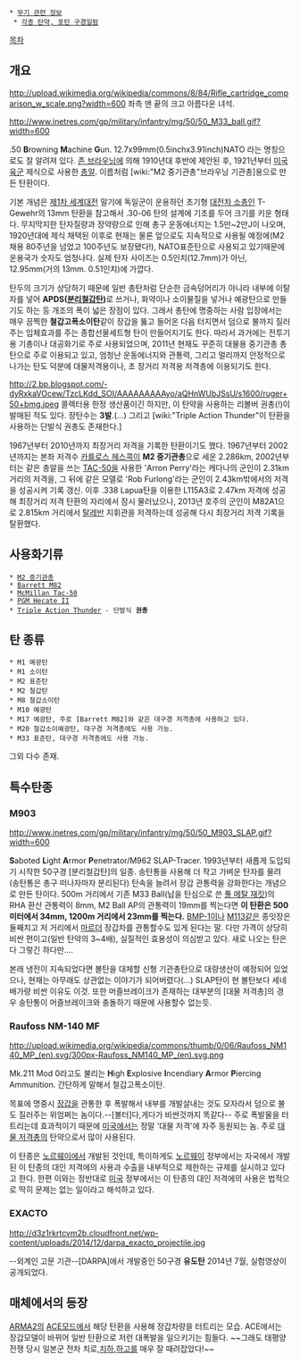 * [[무기 관련 정보]]
  * [[각종 탄약, 포탄 구경일람]]

[[목차]]
== 개요 ==
http://upload.wikimedia.org/wikipedia/commons/8/84/Rifle_cartridge_comparison_w_scale.png?width=600
좌측 맨 끝의 크고 아름다운 녀석.

http://www.inetres.com/gp/military/infantry/mg/50/50_M33_ball.gif?width=600

.50 '''B'''rowning '''M'''achine '''G'''un. 12.7x99mm(0.5inchx3.91inch)NATO 라는 명칭으로도 잘 알려져 있다. [[존 브라우닝]]에 의해 1910년대 후반에 제안된 후, 1921년부터 [[미국 육군]] 제식으로 사용한 [[총알]]. 이름처럼 [wiki:"M2 중기관총"브라우닝 기관총]용으로 만든 탄환이다. 

기본 개념은 [[제1차 세계대전]] 말기에 독일군이 운용하던 초기형 [[대전차 소총]]인 T-Gewehr의 13mm 탄환을 참고해서 .30-06 탄의 설계에 기초를 두어 크기를 키운 형태다. 무지막지한 탄자질량과 장약량으로 인해 총구 운동에너지는 1.5만~2만J이 나오며, 1920년대에 제식 채택된 이후로 현재는 물론 앞으로도 지속적으로 사용될 예정에(M2 채용 80주년을 넘었고 100주년도 보장됐다!), NATO표준탄으로 사용되고 있기때문에 운용국가 숫자도 엄청나다. 실제 탄자 사이즈는 0.5인치(12.7mm)가 아닌, 12.95mm(거의 13mm. 0.51인치)에 가깝다.

탄두의 크기가 상당하기 때문에 일반 총탄처럼 단순한 금속덩어리가 아니라 내부에 이탈자를 넣어 '''APDS([[분리철갑탄]])'''로 쓰거나, 화약이나 소이물질을 넣거나 예광탄으로 만들기도 하는 등 개조의 폭이 넓은 장점이 있다. 그래서 총탄에 명중하는 사람 입장에서는 매우 끔찍한 '''철갑고폭소이탄'''같이 장갑을 뚫고 들어온 다음 터지면서 덤으로 불까지 질러주는 입체효과를 주는 종합선물세트형 탄이 만들어지기도 한다. 따라서 과거에는 전투기용 기총이나 대공화기로 주로 사용되었으며, 2011년 현재도 꾸준히 대물용 중기관총 총탄으로 주로 이용되고 있고, 엄청난 운동에너지와 관통력, 그리고 멀리까지 안정적으로 나가는 탄도 덕분에 대물저격용이나, 초 장거리 저격용 저격총에 이용되기도 한다.

http://2.bp.blogspot.com/-dyRxkaVOcew/TzcLKdd_SOI/AAAAAAAAAyo/aQHnWUbJSsU/s1600/ruger+50+bmg.jpeg
콜렉터용 한정 생산품이긴 하지만, 이 탄약을 사용하는 리볼버 권총(!)이 발매된 적도 있다. 장탄수는 '''3발'''.(...)
그리고 [wiki:"Triple Action Thunder"이 탄환을 사용하는 단발식 권총도 존재한다.]

1967년부터 2010년까지 최장거리 저격을 기록한 탄환이기도 했다. 1967년부터 2002년까지는 본좌 저격수 [[카를로스 헤스콕]]이 '''M2 중기관총'''으로 세운 2.286km, 2002년부터는 같은 총알을 쓰는 [[TAC-50]]을 사용한 'Arron Perry'라는 캐다나의 군인이 2.31km거리의 저격을, 그 뒤에 같은 모델로 'Rob Furlong'라는 군인이 2.43km밖에서의 저격을 성공시켜 기록 갱신. 이후 .338 Lapua탄을 이용한 L115A3로 2.47km 저격에 성공해 최장거리 저격 탄환의 자리에서 잠시 물러났으나, 2013년 호주의 군인이 M82A1으로 2.815km 거리에서 [[탈레반]] 지휘관을 저격하는데 성공해 다시 최장거리 저격 기록을 탈환했다.

== 사용화기류 ==
 * [[M2 중기관총]]
 * [[Barrett M82]]
 * [[McMillan Tac-50]]
 * [[PGM Hecate II]]
 * [[Triple Action Thunder]] - 단발식 '''권총'''

== 탄 종류 ==
 * M1 예광탄
 * M1 소이탄
 * M2 표준탄
 * M2 철갑탄
 * M8 철갑소이탄
 * M10 예광탄
 * M17 예광탄, 주로 [Barrett M82]와 같은 대구경 저격총에 사용하고 있다.
 * M20 철갑소이예광탄, 대구경 저격총에도 사용 가능.
 * M33 표준탄, 대구경 저격총에도 사용 가능.

그외 다수 존재.

== 특수탄종 ==
=== M903 ===
http://www.inetres.com/gp/military/infantry/mg/50/50_M903_SLAP.gif?width=600

'''S'''aboted '''L'''ight '''A'''rmor '''P'''enetrator/M962 SLAP-Tracer.
1993년부터 새롭게 도입되기 시작한 50구경 [분리철갑탄]의 일종. 송탄통을 사용해 더 작고 가벼운 탄자를 물려(송탄통은 총구 떠나자마자 분리된다) 탄속을 늘려서 장갑 관통력을 강화한다는 개념으로 만든 탄이다. 500m 거리에서 기존 M33 Ball(납을 탄심으로 쓴 [[풀 메탈 재킷]])의 RHA 환산 관통력이 8mm, M2 Ball AP의 관통력이 19mm를 찍는다면 '''이 탄환은 500미터에서 34mm, 1200m 거리에서 23mm를 찍는다.''' [[BMP-1]]이나 [[M113]]같은 종잇장은 둘째치고 저 거리에서 [[마르더]] 장갑차를 관통할수도 있게 된다는 말. 다만 가격이 상당히 비싼 편이고(일반 탄약의 3~4배), 실질적인 효용성이 의심받고 있다. 새로 나오는 탄은 다 그렇긴 하다만….

본래 냉전이 지속되었다면 볼탄을 대체할 신형 기관총탄으로 대량생산이 예정되어 있었으나, 현재는 아무래도 상관없는 이야기가 되어버렸다(...) SLAP탄이 현 볼탄보다 세네배가량 비싼 이유도 이것. 또한 머즐브레이크가 존재하는 대부분의 [대물 저격총]의 경우 송탄통이 머즐브레이크와 충돌하기 때문에 사용할수 없는듯.

=== Raufoss NM-140 MF ===
http://upload.wikimedia.org/wikipedia/commons/thumb/0/06/Raufoss_NM140_MP_(en).svg/300px-Raufoss_NM140_MP_(en).svg.png

Mk.211 Mod 0라고도 불리는 '''H'''igh '''E'''xplosive '''I'''ncendiary '''A'''rmor '''P'''iercing Ammunition. 간단하게 말해서 철갑고폭소이탄.

목표에 명중시 [[장갑]]을 관통한 후 폭발해서 내부를 개발살내는 것도 모자라서 덤으로 불도 질러주는 위엄쩌는 놈이다.--[볼터]다,게다가 비싼것까지 똑같다-- 주로 폭발물을 터트리는데 효과적이기 때문에 [[미국]]에서는 정말 '대물 저격'에 자주 동원되는 놈. 주로 [[대물 저격총]]의 탄약으로서 많이 사용된다.

이 탄종은 [[노르웨이]]에서 개발된 것인데, 특이하게도 [[노르웨이]] 정부에서는 자국에서 개발된 이 탄종의 대인 저격에의 사용과 수출을 내부적으로 제한하는 규제를 실시하고 있다고 한다. 한편 이와는 정반대로 [[미국]] 정부에서는 이 탄종의 대인 저격에의 사용은 법적으로 딱히 문제는 없는 일이라고 해석하고 있다.

=== EXACTO ===

http://d3z1rkrtcvm2b.cloudfront.net/wp-content/uploads/2014/12/darpa_exacto_projectile.jpg

{{{#!html
<iframe width="560" height="315" src="https://www.youtube.com/embed/XW2DwQun95s" frameborder="0" allowfullscreen></iframe>
}}} 

--외계인 고문 기관--[DARPA]에서 개발중인 50구경 '''유도탄'''
2014년 7월, 실험영상이 공개되었다.

== 매체에서의 등장 ==
{{{#!html
<iframe width="420" height="315" src="http://www.youtube.com/embed/wpEtW6DhQr8" frameborder="0" allowfullscreen></iframe>
}}} 
 
[[ARMA2]]의 [[ACE]]모드에서 해당 탄환을 사용해 장갑차량을 터트리는 모습. ACE에서는 장갑모델이 바뀌어 일반 탄환으로 저런 대폭발을 일으키기는 힘들다. ~~그래도 태평양 전쟁 당시 일본군 전차 치로,[[치하]],[[하고]]를 매우 잘 때려잡았다!~~
